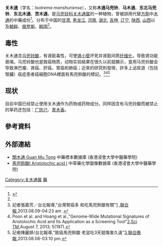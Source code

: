 {{Speciesbox 
| name = 关木通
| image = 
| image_width = 250px
| image_caption =
| genus = Isotrema
| species = manshuriense
| authority = (Kom.) H. Huber
| synonyms = 
* 木通马兜铃 ''Aristolochia manshuriensis'' Kom.
* ''Hocquartia manshuriensis'' (Kom.) Nakai
| synonyms_ref = <ref name="biods.2019183">{{cite journal |last1=Xinxin |first1=Zhu |last2=Jun |first2=Wang |last3=Shuai |first3=Liao |last4=Jinshuang |first4=Ma |title=Synopsis of Aristolochia L. and Isotrema Raf. (Aristolochiaceae) in China |journal=Biodiversity Science |date=2019-10-20 |volume=27 |issue=10 |pages=1143 |doi=10.17520/biods.2019183}}</ref>
}}
'''关木通'''（学名：''Isotrema manshuriense''），又称'''木通马兜铃'''、'''马木通'''、'''东北马兜铃'''、'''东北木通'''、'''苦木通'''，是[[马兜铃科|马兜铃科]][[关木通属|关木通属]]的一种植物，曾被誤用代替[[方劑|方劑]]中[[木通_(中藥)|木通]]的中藥成份<ref>{{Cite web |url=http://news.xinhuanet.com/zhengfu/2003-02/28/content_750021.htm |title=专家指出：“白木通”误用为“关木通”导致肾脏损害 |accessdate=2009-03-30 |archive-date=2009-04-22 |archive-url=https://web.archive.org/web/20090422075710/http://news.xinhuanet.com/zhengfu/2003-02/28/content_750021.htm |dead-url=no }}</ref>。分布于中国的[[甘肃|甘肃]], [[黑龙江|黑龙江]], [[河南|河南]], [[湖北|湖北]], [[吉林|吉林]], [[辽宁|辽宁]], [[陕西|陕西]], [[山西|山西]]以及[[朝鲜|朝鲜]]、[[俄罗斯|俄罗斯]]、[[韩国|韩国]]<ref name="biods.2019183" />。

==毒性==
关木通含[[马兜铃酸|马兜铃酸]]，有肾脏毒性，可使[[肾小管|肾小管]]坏死并肾脏间质[[纤维化|纤维化]]，导致肾功能衰竭。马兜铃酸也是致癌物质，动物实验結果在很久以前就顯示，食用马兜铃酸会导致淋巴瘤、肾癌、肝癌、胃癌和肺癌；近來的研究則發現，許多上泌尿道（包括腎臟）癌症患者癌細胞DNA裡面有馬兜鈴酸的標記。<ref>記者張嘉芳／台北報導,"台灣腎癌多 和吃馬兜鈴酸有關"[http://udn.com/NEWS/HEALTH/HEA1/台灣腎癌多%20和吃馬兜鈴酸有關-8085015.shtml] {{Wayback|url=http://udn.com/NEWS/HEALTH/HEA1/%E5%8F%B0%E7%81%A3%E8%85%8E%E7%99%8C%E5%A4%9A%20%E5%92%8C%E5%90%83%E9%A6%AC%E5%85%9C%E9%88%B4%E9%85%B8%E6%9C%89%E9%97%9C-8085015.shtml |date=20191108212543 }},[[聯合報|聯合報]],2013.08.09-04:23 am
.</ref><ref>Poon et al. and Hoang et al.,"Genome-Wide Mutational Signatures of Aristolochic Acid and Its Application as a Screening Tool"[http://stm.sciencemag.org/gca?sendit.y=5&gca=scitransmed%3B5%2F197%2F197ra101&sendit=Get%20all%20checked%20abstract%28s%29]{{dead link|date=2017年11月 |bot=InternetArchiveBot |fix-attempted=yes }},[[科學轉化醫學期刊|Sci TM]],August 7, 2013; 5(197).</ref><ref>記者陳麗婷/台北報導,"致癌馬兜鈴酸 老鼠吃3天就傷害久遠"[http://udn.com/NEWS/HEALTH/HEA1/致癌馬兜鈴酸%20老鼠吃3天就傷害久遠-8083280.shtml]{{Dead link}},[[聯合晚報|聯合晚報]],2013.08.08-03:10 pm.</ref>

==现状==
目前中国已经禁止使用关木通作为药物或药物成分。同样因含有马兜铃酸而被禁止的草药还包括：[[广防己|广防己]]、[[青木香|青木香]]。

==參考資料==
{{reflist}}

==外部連結==
* [http://libproject.hkbu.edu.hk/was40/detail?channelid=44273&searchword=herb_id=D00776 關木通 Guan Mu Tong] {{Wayback|url=http://libproject.hkbu.edu.hk/was40/detail?channelid=44273&searchword=herb_id=D00776 |date=20160304195958 }} 中藥標本數據庫 (香港浸會大學中醫藥學院) {{zh-hant}}{{en}}
* [http://libproject.hkbu.edu.hk/was40/detail?channelid=22253&lang=cht&searchword=code=P00460 馬兜鈴酸I Aristolochic acid I]{{Wayback|url=http://libproject.hkbu.edu.hk/was40/detail?channelid=22253&lang=cht&searchword=code=P00460 |date=20150526131119 }} 中草藥化學圖像數據庫 (香港浸會大學中醫藥學院) {{zh}}{{en}}
{{Taxonbar|from=Q102419704}}

[[Category:关木通属|Category:关木通属]]
[[Category:藥用植物|藤]]